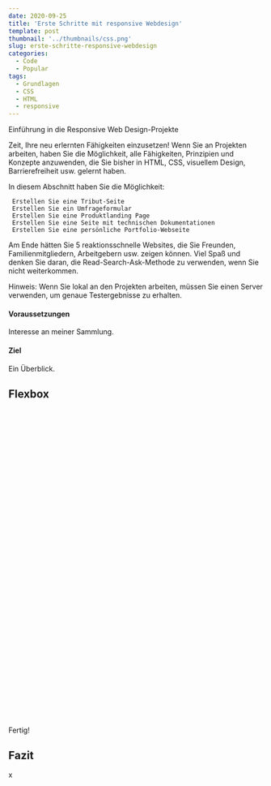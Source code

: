 ```yaml
---
date: 2020-09-25
title: 'Erste Schritte mit responsive Webdesign'
template: post
thumbnail: '../thumbnails/css.png'
slug: erste-schritte-responsive-webdesign
categories:
  - Code
  - Popular
tags:
  - Grundlagen
  - CSS
  - HTML
  - responsive
---
```


Einführung in die Responsive Web Design-Projekte

Zeit, Ihre neu erlernten Fähigkeiten einzusetzen! Wenn Sie an Projekten arbeiten, haben Sie die Möglichkeit, alle Fähigkeiten, Prinzipien und Konzepte anzuwenden, die Sie bisher in HTML, CSS, visuellem Design, Barrierefreiheit usw. gelernt haben.

In diesem Abschnitt haben Sie die Möglichkeit:

     Erstellen Sie eine Tribut-Seite
     Erstellen Sie ein Umfrageformular
     Erstellen Sie eine Produktlanding Page
     Erstellen Sie eine Seite mit technischen Dokumentationen
     Erstellen Sie eine persönliche Portfolio-Webseite

Am Ende hätten Sie 5 reaktionsschnelle Websites, die Sie Freunden, Familienmitgliedern, Arbeitgebern usw. zeigen können. Viel Spaß und denken Sie daran, die Read-Search-Ask-Methode zu verwenden, wenn Sie nicht weiterkommen.

Hinweis: Wenn Sie lokal an den Projekten arbeiten, müssen Sie einen Server verwenden, um genaue Testergebnisse zu erhalten.


#### Voraussetzungen

Interesse an meiner Sammlung.

#### Ziel

Ein Überblick.

## Flexbox

### 

```


```

### 

```


```

### 

```


```

### 

```


```

### 

```


```

### 

```


```

### 

```


```

### 

```


```

### 

```


```

### 

```


```

### 

```


```

### 

```


```

### 

```


```

### 

```


```

### 

```


```

### 

```


```

### 

```


```





Fertig!

## Fazit

x